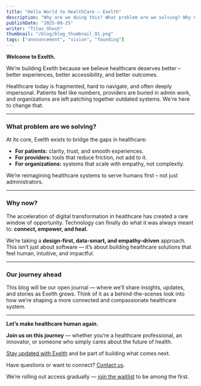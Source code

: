```yaml
---
title: "Hello World to HealthCare – Exelth"
description: "Why are we doing this? What problem are we solving? Why now?"
publishDate: "2025-08-25"
writer: "Titas Ghosh"
thumbnail: "/blog/blog_thumbnail_01.png"
tags: ["announcement", "vision", "founding"]
---
```


**Welcome to **Exelth**.**

We’re building Exelth because we believe healthcare deserves better – better experiences, better accessibility, and better outcomes.

Healthcare today is fragmented, hard to navigate, and often deeply impersonal. Patients feel like numbers, providers are buried in admin work, and organizations are left patching together outdated systems. We're here to change that.

---


### What problem are we solving?

At its core, Exelth exists to bridge the gaps in healthcare:

- **For patients:** clarity, trust, and smooth experiences.
- **For providers:** tools that reduce friction, not add to it.
- **For organizations:** systems that scale with empathy, not complexity.

We’re reimagining healthcare systems to serve humans first – not just administrators.

---

### Why now?

The acceleration of digital transformation in healthcare has created a rare window of opportunity. Technology can finally do what it was always meant to: **connect, empower, and heal.**

We’re taking a **design-first, data-smart, and empathy-driven** approach. This isn’t just about software — it’s about building healthcare solutions that feel human, intuitive, and impactful.

---

### Our journey ahead

This blog will be our open journal — where we’ll share insights, updates, and stories as Exelth grows. Think of it as a behind-the-scenes look into how we’re shaping a more connected and compassionate healthcare system.

---

**Let’s make healthcare human again.**

**Join us on this journey** — whether you’re a healthcare professional, an innovator, or someone who simply cares about the future of health.

[Stay updated with Exelth](/subscribe) and be part of building what comes next.

Have questions or want to connect? [Contact us](/contact).

We’re rolling out access gradually — [join the waitlist](/) to be among the first.
